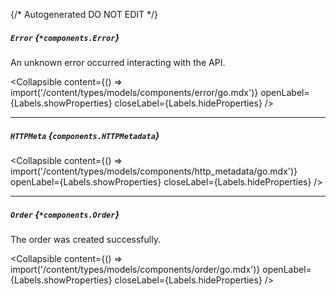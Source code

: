 {/* Autogenerated DO NOT EDIT  */}

##### `Error` *{`*components.Error`}*
An unknown error occurred interacting with the API.

<Collapsible content={() => import('/content/types/models/components/error/go.mdx')} openLabel={Labels.showProperties} closeLabel={Labels.hideProperties} />


---
##### `HTTPMeta` *{`components.HTTPMetadata`}*

<Collapsible content={() => import('/content/types/models/components/http_metadata/go.mdx')} openLabel={Labels.showProperties} closeLabel={Labels.hideProperties} />


---
##### `Order` *{`*components.Order`}*
The order was created successfully.

<Collapsible content={() => import('/content/types/models/components/order/go.mdx')} openLabel={Labels.showProperties} closeLabel={Labels.hideProperties} />



